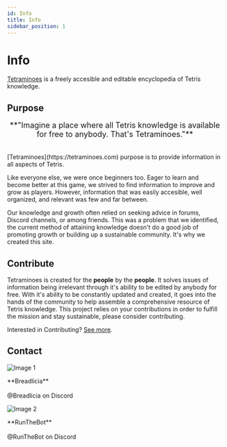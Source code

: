 ```yaml
---
id: Info
title: Info
sidebar_position: 1
---
```


# Info

[Tetraminoes](https://tetraminoes.com) is a freely accesible and editable encyclopedia of Tetris knowledge. 

## Purpose

<center>
<font size="+1">**"Imagine a place where all Tetris knowledge is available for free to anybody. That's Tetraminoes."**</font>
</center>
<br></br>
[Tetraminoes](https://tetraminoes.com) purpose is to provide information in all aspects of Tetris. 

Like everyone else, we were once beginners too. Eager to learn and become better at this game, we strived to find information to improve and grow as players. However, information that was easily accesible, well organized, and relevant was few and far between. 

Our knowledge and growth often relied on seeking advice in forums, Discord channels, or among friends. This was a problem that we identified, the current method of attaining knowledge doesn't do a good job of  promoting growth or building up a sustainable community. It's why we created this site.

## Contribute

Tetraminoes is created for the **people** by the **people**. It solves issues of information being irrelevant through it's ability to be edited by anybody for free. With it's ability to be constantly updated and created, it goes into the hands of the community to help assemble a comprehensive resource of Tetris knowledge. This project relies on your contributions in order to fulfill the mission and stay sustainable, please consider contributing.

Interested in Contributing? [See more](Contributing.mdx).

## Contact

<div style={{ display: 'flex', alignItems: 'center' }}>
  <div style={{ textAlign: 'left', marginRight: '10px' }}>
    <img src="https://github.com/Breadlicia.png" alt="Image 1" style={{ width: '200px', height: '200px', borderRadius: '18px' }} />
    <p>**Breadlicia**<br></br>@Breadlicia on Discord</p>
  </div>
  
  <div style={{ textAlign: 'left', marginLeft: '10px' }}>
    <img src="https://github.com/RunTheBot.png" alt="Image 2" style={{ width: '200px', height: '200px', borderRadius: '18px' }} />
    <p>**RunTheBot**<br></br>@RunTheBot on Discord</p>
  </div>
</div>
